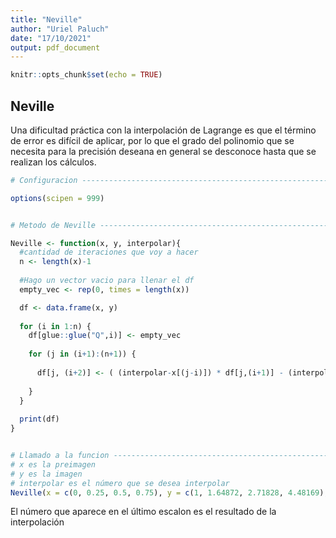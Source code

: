 ```yaml
---
title: "Neville"
author: "Uriel Paluch"
date: "17/10/2021"
output: pdf_document
---
```


```r
knitr::opts_chunk$set(echo = TRUE)
```

## Neville
Una dificultad práctica con la interpolación de Lagrange es que el término de error es difícil de aplicar, por lo que el grado del polinomio que se necesita para la precisión deseana en general se desconoce hasta que se realizan los cálculos.

```r

# Configuracion -----------------------------------------------------------

options(scipen = 999)


# Metodo de Neville -------------------------------------------------------

Neville <- function(x, y, interpolar){
  #cantidad de iteraciones que voy a hacer
  n <- length(x)-1
  
  #Hago un vector vacio para llenar el df
  empty_vec <- rep(0, times = length(x))  

  df <- data.frame(x, y)
  
  for (i in 1:n) {
    df[glue::glue("Q",i)] <- empty_vec
    
    for (j in (i+1):(n+1)) {
      
      df[j, (i+2)] <- ( (interpolar-x[(j-i)]) * df[j,(i+1)] - (interpolar-x[j]) * df[(j-1),(i+1)] )  / (x[j]-x[j-i])
  
    }
  }
  
  print(df)
}


# Llamado a la funcion ----------------------------------------------------
# x es la preimagen
# y es la imagen
# interpolar es el número que se desea interpolar
Neville(x = c(0, 0.25, 0.5, 0.75), y = c(1, 1.64872, 2.71828, 4.48169), interpolar = 0.43)

```

El número que aparece en el último escalon es el resultado de la interpolación